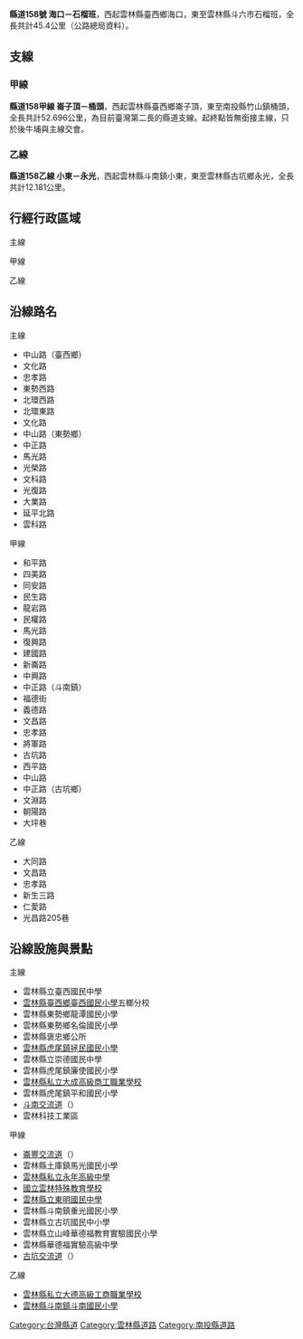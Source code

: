 {{Infobox Taiwan Highway
| Type = CHcounty
| Num = 158
| Branch = 2
| Length = 45.4
| LastExt = 
| Allocation = 
 {{Plainlist|
* {{Jct|country=TWN|TRYL|92}}
* {{Jct|country=TWN|PH|1}}
 }}
| SpeedHigh = 
| Start = [[雲林縣|雲林縣]][[臺西鄉|臺西鄉]][[海口_(雲林縣大字)|海口]]
| Junc = [[File:TWHW1.svg|20px]][[斗南交流道_(國道1號)|斗南交流道]]
| End = 雲林縣[[斗六市|斗六市]][[石榴班|石榴班]]
| section1 = {{Jct|country=TWN|CH|158a}}
| Length1 = 52.696
| section2 = {{Jct|country=TWN|CH|158b}}
| Length2 = 12.181
| Dep = [[雲林縣政府|雲林縣政府]]
}}
'''縣道158號 海口－石榴班'''，西起雲林縣臺西鄉海口，東至雲林縣斗六市石榴班，全長共計45.4公里（公路總局資料）。

== 支線 ==
{{Clear}}
=== 甲線 ===
{{Infobox Taiwan Highway
| Type = CHcounty
| Num = 158a
| Length = 52.696
| LastExt = 
| Allocation = 
 {{Plainlist|
* {{Jct|country=TWN|TRYL|115}}
* {{Jct|country=TWN|TRYL|98}}
* {{Jct|country=TWN|CH|145}}
* {{Jct|country=TWN|CH|158b}}
* {{Jct|country=TWN|CH|154b}}
* {{Jct|country=TWN|CH|149a}}
 }}
| SpeedHigh = 
| Start = [[雲林縣|雲林縣]][[臺西鄉|臺西鄉]][[崙豐|崙子頂]]
| Junc =
 {{Plainlist|
* [[File:TW_PHW61.svg|20px]][[崙豐交流道|崙豐交流道]]
* [[File:TWHW3.svg|20px]][[古坑交流道_(國道3號)|古坑交流道]]
 }}
| End = [[南投縣|南投縣]][[竹山鎮_(台灣)|竹山鎮]][[桶頭_(地名)|桶頭]]
| Dep = [[雲林縣政府|雲林縣政府]]<br>[[南投縣政府|南投縣政府]]
}}
'''縣道158甲線 崙子頂－桶頭'''，西起雲林縣臺西鄉崙子頂，東至南投縣竹山鎮桶頭，全長共計52.696公里，為目前臺灣第二長的縣道支線。起終點皆無銜接主線，只於後牛埔與主線交會。
{{Clear}}

=== 乙線 ===
{{Infobox Taiwan Highway
| Type = CHcounty
| Num = 158b
| Length = 12.181
| LastExt = 
| Allocation = {{Jct|country=TWN|CH|158a}}
| SpeedHigh = 
| Start = [[雲林縣|雲林縣]][[斗南鎮|斗南鎮]][[小東|小東]]
| End = [[雲林縣|雲林縣]][[古坑鄉|古坑鄉]][[崁頭厝_(雲林縣)|永光]]
| Dep = [[雲林縣政府|雲林縣政府]]
}}
'''縣道158乙線 小東－永光'''，西起雲林縣斗南鎮小東，東至雲林縣古坑鄉永光，全長共計12.181公里。
{{Clear}}
== 行經行政區域 ==
; 主線
{{TWNinttop |county=雲林縣 }}
{{TWNint |tcd=臺西鄉 |tspan=10 |location=[[海口_(雲林縣大字)|海口]] |km=0.0 |road={{Jct|country=TWN|PH|17}} |notes=公路起點 }}
{{台灣公路設施|bri||南天橋}}
{{TWNint |location=[[海口_(雲林縣大字)|臺西市區]] |km=0.98 |road={{Jct|country=TWN|CH|155}} |notes= }}
{{TWNint |location=[[十張犁_(雲林縣)|十張犁]] |lspan=4 |km= |road={{Jct|country=TWN|TRYL|119-1}} |notes=雲119-1線終點 }}
{{台灣公路設施|bri||中山橋}}
{{TWNint |km= |road={{Jct|country=TWN|TRYL|123}} |notes=雲123線起點 }}
{{TWNint |km= |road={{Jct|country=TWN|TRYL|119}} |notes=雲119線終點 }}
{{台灣公路設施|bri||菁埔橋}}
{{TWNint |location=[[五塊寮_(臺西鄉)|五塊寮]] |lspan=2 |km= |road={{Jct|country=TWN|TRYL|123-1}} |notes=雲123-1線起點 }}
{{TWNint |km= |road={{Jct|country=TWN|TRYL|124}} |notes=雲124線起點 }}
{{TWNint |tcd=東勢鄉 |tspan=11 |location=[[路利潭|下路利潭]] |km= |road={{Jct|country=TWN|TRYL|121}} |notes=雲121線終點 }}
{{台灣公路設施|bri||龍潭橋}}
{{TWNint |location=[[路利潭|潭塊厝]] |km= |road=（地區道路） |notes= }}
{{台灣公路設施|bri||東勢橋}}
{{TWNint |location=[[東勢厝|三塊厝]] |km= |road=（地區道路） |notes= }}
{{TWNint |location=[[東勢厝|東勢市區]] |lspan=2 |km=7.6 |road={{Jct|country=TWN|CH|153}} |notes= }}
{{TWNint |km= |road={{Jct|country=TWN|TRYL|7}} |notes= }}
{{TWNint |location=[[月眉_(雲林縣)|呂厝]] |lspan=2 |km= |road={{Jct|country=TWN|TRYL|112}} |notes=雲112線終點 }}
{{TWNint |km= |road={{Jct|country=TWN|TRYL|111-1}} |notes=雲111-1線終點 }}
{{TWNint |location=[[月眉_(雲林縣)|月眉]] |lspan=2 |km= |road={{Jct|country=TWN|TRYL|110}} |notes= }}
{{TWNint |km= |road={{Jct|country=TWN|TRYL|110-1}} |notes=雲110-1線起點 }}
{{TWNint |tcd=褒忠鄉 |tspan=3 |location=[[埔姜崙_(雲林縣)|褒忠市區]] |lspan=3 |km= |road={{Jct|country=TWN|TRYL|108}} |notes=雲108線終點 }}
{{TWNint |km=14.2 |road={{Jct|country=TWN|TRYL|9}} |notes= }}
{{TWNint |km=15.3 |road={{Jct|country=TWN|PH|19}} |notes= }}
{{TWNint |tcd=土庫鎮 |tspan=3 |location=[[馬公厝|馬光]] |lspan=2 |km= |road={{Jct|country=TWN|TRYL|98}} |notes= }}
{{TWNint |km= |road={{Jct|country=TWN|TRYL|101}} |notes= }}
{{TWNint |location=[[大荖|後牛埔]] |km=18.7 |road={{Jct|country=TWN|CH|158a}} |notes= }}
{{TWNint |tcd=虎尾鎮 |tspan=18 |location=[[牛埔子|牛埔子]] |km= |road=（地區道路） |notes= }}
{{TWNint |location=[[大屯子|大屯子]] |lspan=3 |km= |road={{Jct|country=TWN|TRYL|97}} |notes= }}
{{TWNint |km= |road={{Jct|country=TWN|TRYL|29}}<br>{{Jct|country=TWN|CH|156b}} |notes=雲29線終點 |status=concur }}
{{TWNint |km= |road={{Jct|country=TWN|CH|156b}} |notes=與縣道156乙線共線起點 |status=concur }}
{{TWNint |location=[[北溪厝|北溪厝]] |km= |road={{Jct|country=TWN|TRYL|95}}<br>{{Jct|country=TWN|CH|156b}} |notes=雲95線起點 |status=concur }}
{{TWNint |location=[[北溪厝|吳厝]] |km= |road={{Jct|country=TWN|CH|156b}} |notes=與縣道156乙線共線終點 |status=concur }}
{{TWNint |location=[[廉使|廉使]] |km=26 |kspan=2 |road={{Jct|country=TWN|TRYL|92}} |rspan=2 |notes=與雲92線共線起點 |nspan=2 |status=concur }}
{{TWNint |location=[[虎尾_(大字)|後壁寮]] }}
{{台灣公路設施|bri||馬公支線橋}}
{{TWNint |location=[[廉使|尾寮]] |lspan=2 |km= |road={{Jct|country=TWN|TRYL|91}}<br>{{Jct|country=TWN|TRYL|92}} |notes=雲91線終點 |status=concur }}
{{TWNint |km= |road={{Jct|country=TWN|TRYL|92}} |notes=與雲92線共線終點 |status=concur }}
{{TWNint |location=[[埒內|安溪寮]] |km= |kspan=2 |road={{Jct|country=TWN|CH|145}} |rspan=2 |notes= |nspan=2 }}
{{TWNint |location=[[埒內|埒內]] }}
{{台灣公路設施|bri||濁幹線橋}}
{{TWNint |location=[[平和厝|平和厝]] |lspan=4 |km= |road={{Jct|country=TWN|TRYL|73-1}} |notes= }}
{{TWNint |km= |road={{Jct|country=TWN|TRYL|71}} |notes=雲71線終點 }}
{{台灣公路設施|bri||平和橋}}
{{TWNint |km= |road=（地區道路） |notes= }}
{{TWNint |tcd=斗南鎮 |tspan=10 |location=[[小東|小東]] |km=31.9 |road={{Jct|country=TWN|CH|158b}} |notes=縣道158乙線起點 }}
{{TWNint |location=[[File:TWHW1.svg|20px]][[斗南交流道_(國道1號)|斗南交流道]] |km=32.8 |road={{Jct|country=TWN|NH|1}} |notes= }}
{{TWNint |location=小東 |km=32.956 |kspan=2 |road={{Jct|country=TWN|PH|1}} |notes=與台1線共線起點 |rspan=2 |status=concur |nspan=2 }}
{{TWNint |location=[[新庄_(雲林縣斗南鎮)|北勢]] }}
{{台灣公路設施|bri||北勢子橋}}
{{TWNint |location=[[田頭_(雲林縣)|田頭]] |km= |road={{Jct|country=TWN|TRYL|80}}<br>{{Jct|country=TWN|PH|1}} |notes=雲80線起點 |status=concur }}
{{台灣公路設施|bri||田頭橋}}
{{TWNint |location=[[田頭_(雲林縣)|苓德]] |lspan=3 |km=34.4 |road={{Jct|country=TWN|PH|1}} |notes=與台1線共線終點 |status=concur }}
{{TWNint |km= |road={{Jct|country=TWN|TRYL|78}} |notes=雲78線起點 }}
{{TWNint |km= |road={{Jct|country=TWN|TRYL|78}} |notes= }}
{{TWNint |tcd=斗六市 |tspan=11 |location=[[大北勢|甲六埤]] |km= |road=（地區道路） |notes= }}
{{TWNint |location=[[保長廍|虎尾溪]] |lspan=2 |km=39.1 |road={{Jct|country=TWN|PH|1d}} |notes= }}
{{TWNint |km= |road={{Jct|country=TWN|TRYL|74}} |notes= }}
{{台灣公路設施|bri||竹圍大橋}}
{{TWNint |location=[[竹圍子_(雲林縣斗六市)|施瓜寮]] |km=40.5 |road={{Jct|country=TWN|CH|154b}} |notes= }}
{{TWNint |location=[[竹圍子_(雲林縣斗六市)|萬年]] |lspan=2 |km= |road={{Jct|country=TWN|TRYL|65}} |notes= }}
{{TWNint |km= |road={{Jct|country=TWN|TRYL|68-1}} |notes= }}
{{台灣公路設施|bri||無名}}
{{TWNint |location=[[石榴班|石榴班]] |lspan=3 |km= |road={{Jct|country=TWN|TRYL|68}} |notes= }}
{{台灣公路設施|bri||無名||跨越[[石榴班溪|石榴班溪]]與[[縱貫線_(南段)|縱貫線南段]]}}
{{TWNint |km=45.4 |road={{Jct|country=TWN|PH|3}}<br>{{Jct|country=TWN|TRYL|55-1}} |notes=公路終點 }}
{{Jctbtm |conv=no |keys=concur }}

; 甲線
{{TWNinttop}}
{{TWNint |county=雲林縣 |cspan=69 |tcd=臺西鄉 |tspan=3 |location=[[File:TW_PHW61.svg|20px]][[崙豐交流道|崙豐交流道]] |km=0.0 |kspan=2 |road={{Jct|country=TWN|PH|61}}（北）<br>{{Jct|country=TWN|PH|17}} |rspan=2 |notes=公路起點<br>台61線僅南出北入 |nspan=2 }}
{{TWNint |location=[[崙豐|崙子頂]] }}
{{TWNint |location=[[火燒牛稠|火燒牛稠]] |km= |road={{Jct|country=TWN|TRYL|117}} |notes=雲117線終點 }}
{{TWNint |tcd=東勢鄉 |tspan=4 |location=[[番子寮_(雲林縣)|四美]] |lspan=2 |km= |road={{Jct|country=TWN|TRYL|115}} |notes=與雲115線共線起點 |status=concur }}
{{TWNint |km= |road={{Jct|country=TWN|TRYL|115}} |notes=與雲115線共線終點 |status=concur }}
{{TWNint |location=[[番子寮_(雲林縣)|阿坤厝]] |km= |road={{Jct|country=TWN|CH|153}} |notes= }}
{{TWNint |location=[[同安厝_(雲林縣)|同安厝]] |km= |road={{Jct|country=TWN|TRYL|7}} |notes= }}
{{TWNint |tcd=褒忠鄉 |tspan=10 |location=[[龍巖_(大字)|有才寮]] |km= |road={{Jct|country=TWN|TRYL|111}} |notes=雲111線起點 }}
{{台灣公路設施|bri||新興橋}}
{{TWNint |location=[[龍巖_(大字)|田洋]] |km= |road={{Jct|country=TWN|TRYL|9}} |notes= }}
{{TWNint |location=[[龍巖_(大字)|龍巖]] |lspan=2 |km= |road={{Jct|country=TWN|TRYL|107}} |notes=雲107線起點 }}
{{TWNint |km= |kspan=2 |road={{Jct|country=TWN|PH|19}} |rspan=2 |notes={{0}} }}
{{TWNint |location=[[潮洋厝_(雲林縣)|潮厝]] |lspan=5 |notes={{0}} }}
{{TWNint |km= |road={{Jct|country=TWN|TRYL|98}} |notes=與雲98線共線起點 |status=concur }}
{{TWNint |km= |road={{Jct|country=TWN|TRYL|98}} |notes=與雲98線共線終點 |status=concur }}
{{台灣公路設施|bri||潮厝橋}}
{{TWNint |km= |road=（地區道路） |notes= }}
{{TWNint |tcd=土庫鎮 |tspan=17 |location=[[馬公厝|尾厝]] |km= |road=（地區道路） |notes= }}
{{TWNint |location=[[馬公厝|馬光]] |lspan=5 |km= |road={{Jct|country=TWN|TRYL|105}} |notes=雲105線終點 }}
{{TWNint |km= |road={{Jct|country=TWN|TRYL|103}} |notes=雲103線終點 }}
{{TWNint |km= |road={{Jct|country=TWN|TRYL|101}} |notes= }}
{{台灣公路設施|bri||馬光一號橋}}
{{TWNint |km= |road=（地區道路） |notes= }}
{{台灣公路設施|bri||馬光二號橋}}
{{TWNint |location=[[大荖|後牛埔]] |km=15.047 |road={{Jct|country=TWN|CH|158}} |notes= }}
{{TWNint |location=[[大荖|雙人厝]] |km= |road={{Jct|country=TWN|TRYL|99}} |notes= }}
{{TWNint |location=[[溪心_(雲林縣)|溪心]] |km= |road={{Jct|country=TWN|TRYL|98-1}} |notes= }}
{{台灣公路設施|bri||石廟排水橋}}
{{TWNint |location=[[石廟子|菜園]] |km= |road={{Jct|country=TWN|TRYL|97}} }}
{{台灣公路設施|bri||建國路二號橋}}
{{台灣公路設施|bri||建國路一號橋}}
{{TWNint |location=[[土庫_(雲林縣大字)|土庫市區]] |lspan=3 |km= |road={{Jct|country=TWN|TRYL|95}} |notes= }}
{{TWNint |km=19.935 |road={{Jct|country=TWN|CH|145}} |notes=與縣道145號共線起點 |status=concur }}
{{台灣公路設施|bri||土庫水圳橋}}
{{台灣公路設施|bri||下湳三號橋}}
{{TWNint |tcd=虎尾鎮 |tspan=4 |location=[[湳子_(雲林縣)|下湳仔]] |lspan=4 }}
{{台灣公路設施|bri||下湳二號橋}}
{{TWNint |km= |road={{Jct|country=TWN|CH|145}} |notes=與縣道145號共線終點 |status=concur }}
{{TWNint |km= |road={{Jct|country=TWN|TRYL|89}} |notes=雲89線終點 }}
{{台灣公路設施|bri||土庫大橋|土庫大橋}}
{{TWNint |tcd=斗南鎮 |tspan=16 |location=[[大東_(臺灣)|新崙]] |lspan=2 |km= |road={{Jct|country=TWN|TRYL|86}} |notes= }}
{{TWNint |km= |road={{Jct|country=TWN|TRYL|87}} |notes= }}
{{TWNint |location=[[大東_(臺灣)|新厝]] |km= |kspan=2 |road={{Jct|country=TWN|TRYL|86-1}} |rspan=2 |notes= |nspan=2 }}
{{TWNint |location=[[五間厝_(雲林縣斗南鎮)|紅瓦磘]] }}
{{TWNint |location=[[五間厝_(雲林縣斗南鎮)|五間厝]] |lspan=2 |km= |road={{Jct|country=TWN|TRYL|85}} |notes= }}
{{TWNint |km= |kspan=2 |road={{Jct|country=TWN|PH|1}} |rspan=2 |notes={{0}} }}
{{TWNint |location=[[斗南_(大字)|斗南市區]] |lspan=4 |notes={{0}} }}
{{TWNint |km=28.638 |road={{Jct|country=TWN|CH|158b}} |notes=與縣道158乙線共線起點 |status=concur }}
{{台灣公路設施|bri||福德陸橋||跨越[[縱貫線_(南段)|縱貫線南段]]}}
{{TWNint |km= |road={{Jct|country=TWN|CH|158b}} |notes=與縣道158乙線共線終點 |status=concur }}
{{台灣公路設施|bri||仁惠橋}}
{{TWNint |location=[[新庄_(雲林縣斗南鎮)|將軍崙]] |km= |road={{Jct|country=TWN|TRYL|185-1}} |notes=雲185-1線終點 }}
{{TWNint |location=[[溫厝角|溫厝角]] |km= |road={{Jct|country=TWN|TRYL|189}} |notes=雲189線起點 }}
{{台灣公路設施|bri||溫厝角橋}}
{{TWNint |location=[[溫厝角|大松]] |lspan=2 |km= |road={{Jct|country=TWN|TRYL|192}} |notes=雲192線起點 }}
{{TWNint |km= |road={{Jct|country=TWN|TRYL|202}} |rspan=2 |notes=雲202線起點<br>公路行經斗南鎮與古坑鄉交界 |nspan=2 }}
{{TWNint |tcd=古坑鄉 |tspan=13 |location=[[古坑_(大字)|頂湳仔]] |lspan=3 |km= }}
{{台灣公路設施|bri||南仔橋|南仔橋}}
{{TWNint |km= |road={{Jct|country=TWN|PH|3}} |notes= }}
{{TWNint |location=[[古坑_(大字)|古坑市區]] |lspan=3 |km= |road={{Jct|country=TWN|CH|154b}} |notes=與縣道154乙線共線起點 |status=concur }}
{{TWNint |km=38.339 |road={{Jct|country=TWN|CH|154b}}<br>{{Jct|country=TWN|TRYL|202}} |notes=雲202線終點<br>與縣道154乙線共線終點 |status=concur }}
{{TWNint |km= |road={{Jct|country=TWN|TRYL|199}} |notes=雲199線起點 }}
{{TWNint |location=[[File:TWHW3.svg|20px]][[古坑交流道_(國道3號)|古坑交流道]] |km= |road={{Jct|country=TWN|NH|3}}（南） |notes=國道三號僅北出南入 }}
{{台灣公路設施|bri||大埔橋}}
{{TWNint |location=[[水碓_(雲林縣)|大埔]] |km= |road=（地區道路） |notes= }}
{{TWNint |location=[[高厝林子頭|山峰]] |km= |road=（地區道路） |notes= }}
{{TWNint |location=[[高厝林子頭|尖山坑]] |lspan=3 |km= |road={{Jct|country=TWN|CH|149a}} |notes=與縣道149甲線共線起點 |status=concur }}
{{台灣公路設施|bri||土地公橋}}
{{TWNint |km=47.097 |road={{Jct|country=TWN|CH|149a}} |notes=與縣道149甲線共線終點 |status=concur }}
{{TWNint |county=南投縣 |cspan=5 |tcd=竹山鎮 |tcd_link=竹山鎮 (台灣) |tspan=5 |location=[[桶頭_(地名)|刈菜園]] |lspan=3 |km= |road=（地區道路） |notes= }}
{{台灣公路設施|bri||割菜園四號橋}}
{{TWNint |km= |road=（地區道路） |notes= }}
{{台灣公路設施|bri||割菜園一號橋}}
{{TWNint |location=[[桶頭_(地名)|桶頭]] |km=52.696 |road={{Jct|country=TWN|CH|149}} |notes=公路終點 }}
{{Jctbtm |conv=no |keys=concur }}

; 乙線
{{TWNinttop |county=雲林縣 }}
{{TWNint |tcd=斗南鎮 |tspan=11 |location=[[小東|小東]] |lspan=2 |km=0.0 |road={{Jct|country=TWN|CH|158}} |notes=公路起點 }}
{{TWNint |km= |road={{Jct|country=TWN|TRYL|85}} |notes=雲85線起點 }}
{{台灣公路設施|bri||小東橋}}
{{TWNint |location=[[斗南_(大字)|菜瓜寮]] |km= |road=（地區道路） |notes= }}
{{TWNint |location=[[斗南_(大字)|斗南市區]] |lspan=4 |km= |road={{Jct|country=TWN|PH|1}} |notes= }}
{{TWNint |km= |road={{Jct|country=TWN|CH|158a}} |notes=與縣道158甲線共線起點 |status=concur }}
{{台灣公路設施|bri||福德陸橋||跨越[[縱貫線_(南段)|縱貫線南段]]}}
{{TWNint |km= |road={{Jct|country=TWN|CH|158a}} |notes=與縣道158甲線共線終點 |status=concur }}
{{TWNint |location=[[舊社_(雲林縣)|舊社]] |km= |road=（地區道路） |notes= }}
{{TWNint |location=[[阿丹_(臺灣)|崙仔]] |km= |road={{Jct|country=TWN|TRYL|187}} |notes=雲187線起點}}
{{TWNint |location=[[阿丹_(臺灣)|阿丹]] |km= |road={{Jct|country=TWN|TRYL|189}} |notes= }}
{{TWNint |tcd=古坑鄉 |tspan=2 |location=[[麻園_(雲林縣古坑鄉)|東耕]] |km= |road={{Jct|country=TWN|TRYL|194}} |notes= }}
{{TWNint |location=[[崁頭厝_(雲林縣)|永光]] |km=12.181 |road={{Jct|country=TWN|PH|3}}<br>{{Jct|country=TWN|CH|154b}} |notes=公路終點 }}
{{Jctbtm |conv=no |keys=concur }}

== 沿線路名 ==
{{Col-begin}}
{{Col-3}}
; 主線
* 中山路（臺西鄉）
* 文化路
* 忠孝路
* 東勢西路
* 北環西路
* 北環東路
* 文化路
* 中山路（東勢鄉）
* 中正路
* 馬光路
* 光榮路
* 文科路
* 光復路
* 大業路
* 延平北路
* 雲科路
{{Col-3}}
; 甲線
* 和平路
* 四美路
* 同安路
* 民生路
* 龍岩路
* 民權路
* 馬光路
* 復興路
* 建國路
* 新崙路
* 中興路
* 中正路（斗南鎮）
* 福德街
* 義德路
* 文昌路
* 忠孝路
* 將軍路
* 古坑路
* 西平路
* 中山路
* 中正路（古坑鄉）
* 文淵路
* 朝陽路
* 大坪巷
{{Col-3}}
; 乙線
* 大同路
* 文昌路
* 忠孝路
* 新生三路
* 仁愛路
* 光昌路205巷
{{Col-end}}

== 沿線設施與景點 ==
{{Col-begin}}
{{Col-3}}
; 主線
* 雲林縣立臺西國民中學
* [[雲林縣臺西鄉臺西國民小學|雲林縣臺西鄉臺西國民小學]]五榔分校
* 雲林縣東勢鄉龍潭國民小學
* 雲林縣東勢鄉名倫國民小學
* 雲林縣褒忠鄉公所
* [[雲林縣虎尾鎮拯民國民小學|雲林縣虎尾鎮拯民國民小學]]
* 雲林縣立崇德國民中學
* 雲林縣虎尾鎮廉使國民小學
* [[雲林縣私立大成高級商工職業學校|雲林縣私立大成高級商工職業學校]]
* 雲林縣虎尾鎮平和國民小學
* [[斗南交流道_(國道1號)|斗南交流道]]（{{Jct|country=TWN|NH|1}}）
* 雲林科技工業區
{{Col-3}}
; 甲線
* [[崙豐交流道|崙豐交流道]]（{{Jct|country=TWN|PH|61}}）
* 雲林縣土庫鎮馬光國民小學
* [[雲林縣私立永年高級中學|雲林縣私立永年高級中學]]
* [[國立雲林特殊教育學校|國立雲林特殊教育學校]]
* [[雲林縣立東明國民中學|雲林縣立東明國民中學]]
* 雲林縣斗南鎮重光國民小學
* 雲林縣立古坑國民中小學
* 雲林縣立山峰華德福教育實驗國民小學
* 雲林縣華德福實驗高級中學
* [[古坑交流道_(國道3號)|古坑交流道]]（{{Jct|country=TWN|NH|3}}）
{{Col-3}}
; 乙線
* [[雲林縣私立大德高級工商職業學校|雲林縣私立大德高級工商職業學校]]
* [[雲林縣斗南鎮斗南國民小學|雲林縣斗南鎮斗南國民小學]]
{{Col-end}}

{{台灣縣市道}}
{{雲林公路網}}
{{南投公路網}}

[[Category:台灣縣道|Category:台灣縣道]]
[[Category:雲林縣道路|Category:雲林縣道路]]
[[Category:南投縣道路|Category:南投縣道路]]